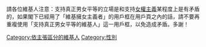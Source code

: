 {{Catnav|頁面分類|人类社会|社会科学|性學|性別}}

請各位維基人注意：支持真正男女平等的立場是和支持[[女權主義|女權主義]]某程度上是有矛盾的，如果閣下已經用了「維基擁女主義者」的用戶框在用戶頁之內的話，請不要再重複使用「支持真正男女平等的維基人」這一用戶框，以免造成矛盾。多謝！
[[Category:依主張區分的維基人|Category:依主張區分的維基人]]
[[Category:性別|Category:性別]]